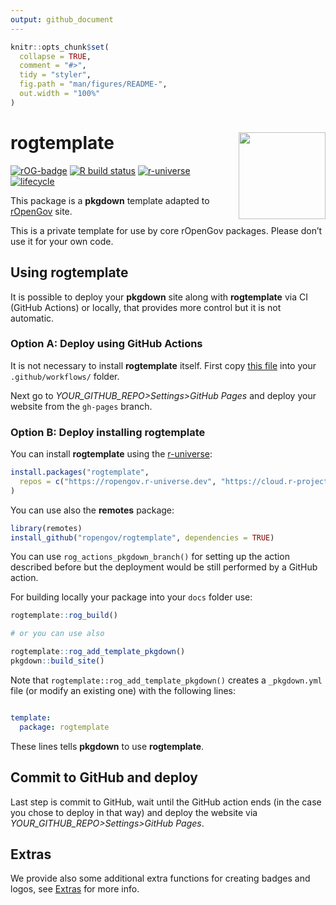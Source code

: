 ```yaml
---
output: github_document
---
```


<!-- README.md is generated from README.Rmd. Please edit that file -->

```r
knitr::opts_chunk$set(
  collapse = TRUE,
  comment = "#>",
  tidy = "styler",
  fig.path = "man/figures/README-",
  out.width = "100%"
)
```

# rogtemplate <a href='https://ropengov.github.io/rogtemplate/'><img src="man/figures/logo.png" align="right" height="139"/></a>

<!-- badges: start -->

[![rOG-badge](https://ropengov.github.io/rogtemplate//reference/figures/ropengov-badge.svg)](https://ropengov.org/)
[![R build
status](https://github.com/ropengov/rogtemplate/workflows/R-CMD-check/badge.svg)](https://github.com/rOpenGov/rogtemplate/actions)
[![r-universe](https://ropengov.r-universe.dev/badges/rogtemplate)](https://ropengov.r-universe.dev/rogtemplate)
[![lifecycle](https://lifecycle.r-lib.org/articles/figures/lifecycle-experimental.svg)](https://lifecycle.r-lib.org/articles/stages.html#experimental)

<!-- badges: end -->

This package is a **pkgdown** template adapted to
[rOpenGov](https://ropengov.org/) site.

This is a private template for use by core rOpenGov packages. Please don't use
it for your own code.

## Using rogtemplate

It is possible to deploy your **pkgdown** site along with **rogtemplate** via CI
(GitHub Actions) or locally, that provides more control but it is not automatic.

### Option A: Deploy using GitHub Actions

It is not necessary to install **rogtemplate** itself. First copy [this
file](https://github.com/rOpenGov/rogtemplate/blob/main/inst/yaml/rogtemplate-gh-pages.yaml)
into your `.github/workflows/` folder.

Next go to *YOUR_GITHUB_REPO\>Settings\>GitHub Pages* and deploy your website
from the `gh-pages` branch.

### Option B: Deploy installing rogtemplate

You can install **rogtemplate** using the
[r-universe](https://ropengov.r-universe.dev/rogtemplate):

```r
install.packages("rogtemplate",
  repos = c("https://ropengov.r-universe.dev", "https://cloud.r-project.org")
)
```

You can use also the **remotes** package:

```r
library(remotes)
install_github("ropengov/rogtemplate", dependencies = TRUE)
```

You can use `rog_actions_pkgdown_branch()` for setting up the action described
before but the deployment would be still performed by a GitHub action.

For building locally your package into your `docs` folder use:

```r
rogtemplate::rog_build()

# or you can use also

rogtemplate::rog_add_template_pkgdown()
pkgdown::build_site()
```

Note that `rogtemplate::rog_add_template_pkgdown()` creates a `_pkgdown.yml`
file (or modify an existing one) with the following lines:

``` yaml

template:
  package: rogtemplate
```

These lines tells **pkgdown** to use **rogtemplate**.

## Commit to GitHub and deploy

Last step is commit to GitHub, wait until the GitHub action ends (in the case
you chose to deploy in that way) and deploy the website via
*YOUR_GITHUB_REPO\>Settings\>GitHub Pages*.

## Extras

We provide also some additional extra functions for creating badges and logos,
see [Extras](https://ropengov.github.io/rogtemplate/reference/index.html) for
more info.
